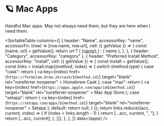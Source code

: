 
# 🪐 Mac Apps

Handful Mac apps. May not always need them, but they are here when I need them.

<SortableTable
  columns={[
    {
      header: "Name",
      accessorKey: "name",
      accessorFn: (row) => [row.name, row.url],
      cell: ({ getValue }) => {
        const [name, url] = getValue();
        return url ? (
          <a href={url} target="blank" rel="noreferrer noopener">
            {name}
          </a>
        ) : (
          name
        );
      },
    },
    { header: "Category", accessorKey: "category" },
    {
      header: "Preferred Install Method",
      accessorKey: "install",
      cell: ({ getValue }) => {
        const install = getValue();
        const links = install.map((method, index) => {
          switch (method.type) {
            case "cask":
              return (
                <a
                  key={index}
                  href={`https://formulae.brew.sh/cask/${method.id}`}
                  target="blank"
                  rel="noreferrer noopener"
                >
                  Homebrew Cask
                </a>
              );
            case "mas":
              return (
                <a
                  key={index}
                  href={`https://apps.apple.com/app/id${method.id}`}
                  target="blank"
                  rel="noreferrer noopener"
                >
                  Mac App Store
                </a>
              );
            case "setapp":
              return (
                <a
                  key={index}
                  href={`https://setapp.com/apps/${method.id}`}
                  target="blank"
                  rel="noreferrer noopener"
                >
                  Setapp
                </a>
              );
            default:
              return null;
          }
        });
        return links.reduce((acc, current, index) => {
          if (index < links.length - 1) {
            return [...acc, current, ", "];
          }
          return [...acc, current];
        }, []);
      },
    },
  ]}
  data={apps}
/>

